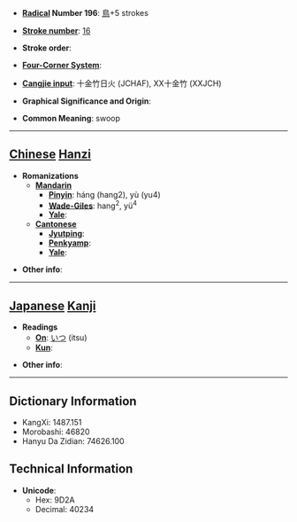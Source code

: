 * '''[[Wiktionary:Chinese radical index| Radical]] Number 196''': [[Wiktionary:Chinese radical index 鳥|鳥]]+5 strokes

* '''[[Wiktionary:Chinese total strokes index|Stroke number]]''': [[Wiktionary:Chinese total strokes index 16|16]]

* '''Stroke order''': 

* '''[[Wiktionary:Chinese four corner index|Four-Corner System]]''': 

* '''[[Wiktionary:Chinese Cangjie index|Cangjie input]]''': 十金竹日火 (JCHAF), XX十金竹 (XXJCH)

* '''Graphical Significance and Origin''': 

* '''Common Meaning''': swoop

----

== [[Chinese]] [[Hanzi]] ==

* '''Romanizations'''
** '''[[Mandarin]]'''
*** '''[[Pinyin]]''': háng (hang2), yù (yu4)
*** '''[[Wade-Giles]]''': hang<sup>2</sup>, yü<sup>4</sup>
*** '''[[Yale]]''': 
** '''[[Cantonese]]'''
*** '''[[Jyutping]]''':
*** '''[[Penkyamp]]''': 
*** '''[[Yale]]''': 

* '''Other info''': 

----

== [[Japanese]] [[Kanji]] ==

* '''Readings'''
** '''[[On]]''': [[いつ]] (itsu)
** '''[[Kun]]''': 

* '''Other info''':  

----

== Dictionary Information ==

* KangXi: 1487.151
* Morobashi: 46820
* Hanyu Da Zidian: 74626.100

== Technical Information ==

* '''Unicode''':
** Hex: 9D2A
** Decimal: 40234